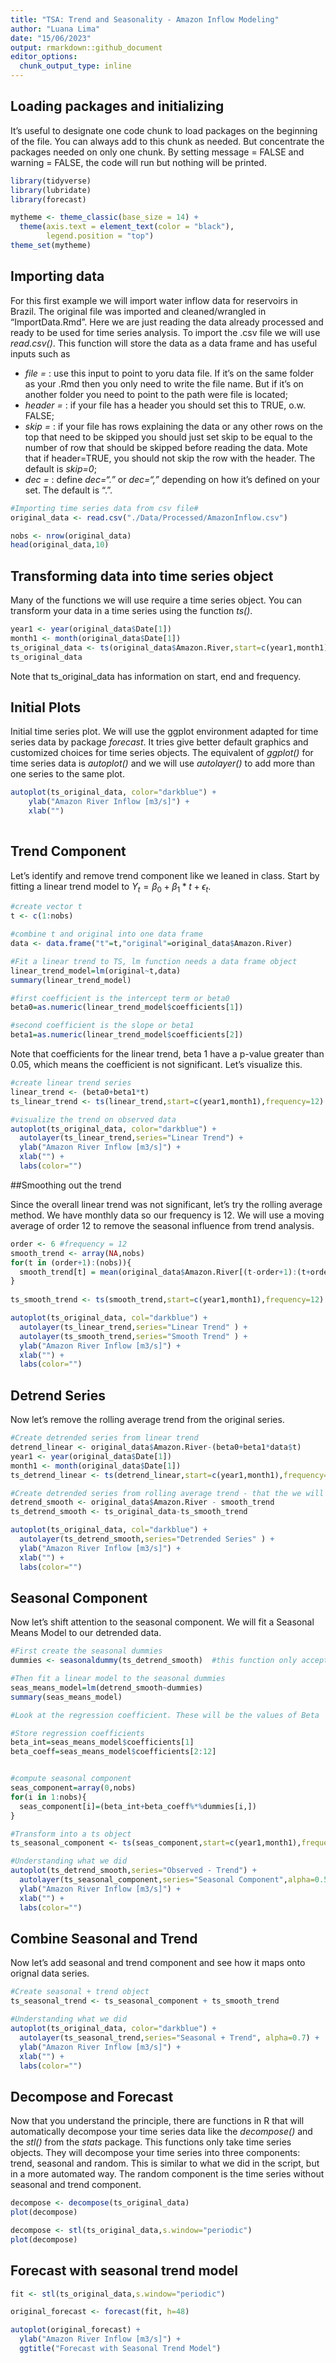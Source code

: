 ```yaml
---
title: "TSA: Trend and Seasonality - Amazon Inflow Modeling"
author: "Luana Lima"
date: "15/06/2023"
output: rmarkdown::github_document
editor_options: 
  chunk_output_type: inline
---
```


## Loading packages and initializing

It's useful to designate one code chunk to load packages on the beginning of the file. You can always add to this chunk as needed. But concentrate the packages needed on only one chunk. 
By setting message = FALSE and warning = FALSE, the code will run but nothing will be printed. 

```r
library(tidyverse)
library(lubridate)
library(forecast)

mytheme <- theme_classic(base_size = 14) +
  theme(axis.text = element_text(color = "black"), 
        legend.position = "top") 
theme_set(mytheme)
```

## Importing data

For this first example we will import water inflow data for reservoirs in Brazil. The original file was imported and cleaned/wrangled in "ImportData.Rmd". Here we are just reading the data already processed and ready to be used for time series analysis. To import the .csv file we will use  *read.csv()*. This function will store the data as a data frame and has useful inputs such as

* *file = * : use this input to point to yoru data file. If it's on the same folder as your .Rmd then you only need to write the file name. But if it's on another folder you need to point to the path were file is located;
* *header =* : if your file has a header you should set this to TRUE, o.w. FALSE;
* *skip =* : if your file has rows explaining the data or any other rows on the top that need to be skipped you should just set skip to be equal to the number of row that should be skipped before reading the data. Mote that if header=TRUE, you should not skip the row with the header. The default is *skip=0*;
* *dec =* : define *dec="."* or *dec=","* depending on how it's defined on your set. The default is ".".

```r

#Importing time series data from csv file#
original_data <- read.csv("./Data/Processed/AmazonInflow.csv")

nobs <- nrow(original_data)
head(original_data,10)

```
## Transforming data into time series object

Many of the functions we will use require a time series object. You can transform your data in a time series using the function *ts()*. 

```r
year1 <- year(original_data$Date[1])
month1 <- month(original_data$Date[1])
ts_original_data <- ts(original_data$Amazon.River,start=c(year1,month1),frequency=12) 
ts_original_data
```

Note that ts_original_data has information on start, end and frequency. 

## Initial Plots

Initial time series plot. We will use the ggplot environment adapted for time series data by package *forecast*. It tries give better default graphics and customized choices for time series objects. The equivalent of *ggplot()* for time series data is *autoplot()* and we will use *autolayer()* to add more than one series to the same plot. 

```r

autoplot(ts_original_data, color="darkblue") +
    ylab("Amazon River Inflow [m3/s]") +
    xlab("")
  

```


## Trend Component

Let's identify and remove trend component like we leaned in class. Start by fitting a linear trend model to $Y_t=\beta_0+\beta_1*t+\epsilon_t$. 

```r
#create vector t
t <- c(1:nobs)

#combine t and original into one data frame
data <- data.frame("t"=t,"original"=original_data$Amazon.River)

#Fit a linear trend to TS, lm function needs a data frame object
linear_trend_model=lm(original~t,data)  
summary(linear_trend_model)

#first coefficient is the intercept term or beta0
beta0=as.numeric(linear_trend_model$coefficients[1])  

#second coefficient is the slope or beta1
beta1=as.numeric(linear_trend_model$coefficients[2])  

```
Note that coefficients for the linear trend, beta 1 have a p-value greater than 0.05, which means the coefficient is not significant. Let's visualize this.

```r
#create linear trend series
linear_trend <- (beta0+beta1*t)
ts_linear_trend <- ts(linear_trend,start=c(year1,month1),frequency=12) 

#visualize the trend on observed data
autoplot(ts_original_data, color="darkblue") +
  autolayer(ts_linear_trend,series="Linear Trend") +
  ylab("Amazon River Inflow [m3/s]") +
  xlab("") +
  labs(color="")

```

##Smoothing out the trend

Since the overall linear trend was not significant, let's try the rolling average method. We have monthly data so our frequency is 12. We will use a moving average of order 12 to remove the seasonal influence from trend analysis.

```r

order <- 6 #frequency = 12
smooth_trend <- array(NA,nobs)
for(t in (order+1):(nobs)){
  smooth_trend[t] = mean(original_data$Amazon.River[(t-order+1):(t+order)])
}
  
ts_smooth_trend <- ts(smooth_trend,start=c(year1,month1),frequency=12) 

autoplot(ts_original_data, col="darkblue") +
  autolayer(ts_linear_trend,series="Linear Trend" ) +
  autolayer(ts_smooth_trend,series="Smooth Trend" ) +
  ylab("Amazon River Inflow [m3/s]") +
  xlab("") +
  labs(color="")

```


## Detrend Series

Now let's remove the rolling average trend from the original series.

```r
#Create detrended series from linear trend
detrend_linear <- original_data$Amazon.River-(beta0+beta1*data$t)   
year1 <- year(original_data$Date[1])
month1 <- month(original_data$Date[1])
ts_detrend_linear <- ts(detrend_linear,start=c(year1,month1),frequency=12) 

#Create detrended series from rolling average trend - that the we will use
detrend_smooth <- original_data$Amazon.River - smooth_trend
ts_detrend_smooth <- ts_original_data-ts_smooth_trend

autoplot(ts_original_data, col="darkblue") +
  autolayer(ts_detrend_smooth,series="Detrended Series" ) +
  ylab("Amazon River Inflow [m3/s]") +
  xlab("") +
  labs(color="")
```



## Seasonal Component

Now let's shift attention to the seasonal component. We will fit a Seasonal Means Model to our detrended data.

```r
#First create the seasonal dummies
dummies <- seasonaldummy(ts_detrend_smooth)  #this function only accepts ts object

#Then fit a linear model to the seasonal dummies
seas_means_model=lm(detrend_smooth~dummies)
summary(seas_means_model)

#Look at the regression coefficient. These will be the values of Beta

#Store regression coefficients
beta_int=seas_means_model$coefficients[1]
beta_coeff=seas_means_model$coefficients[2:12]



```

```r
#compute seasonal component
seas_component=array(0,nobs)
for(i in 1:nobs){
  seas_component[i]=(beta_int+beta_coeff%*%dummies[i,])
}

#Transform into a ts object
ts_seasonal_component <- ts(seas_component,start=c(year1,month1),frequency=12) 

#Understanding what we did
autoplot(ts_detrend_smooth,series="Observed - Trend") +
  autolayer(ts_seasonal_component,series="Seasonal Component",alpha=0.5) +
  ylab("Amazon River Inflow [m3/s]") +
  xlab("") +
  labs(color="")

```


## Combine Seasonal and Trend

Now let's add seasonal and trend component and see how it maps onto orignal data series.

```r
#Create seasonal + trend object
ts_seasonal_trend <- ts_seasonal_component + ts_smooth_trend 

#Understanding what we did
autoplot(ts_original_data, color="darkblue") +
  autolayer(ts_seasonal_trend,series="Seasonal + Trend", alpha=0.7) +
  ylab("Amazon River Inflow [m3/s]") +
  xlab("") +
  labs(color="")

```

## Decompose and Forecast

Now that you understand the principle, there are functions in R that will automatically decompose your time series data like the *decompose()* and the *stl()* from the *stats* package. This functions only take time series objects. They will decompose your time series into three components: trend, seasonal and random. This is similar to what we did in the script, but in a more automated way. The random component is the time series without seasonal and trend component. 



```r
decompose <- decompose(ts_original_data) 
plot(decompose)

```
  
  
```r
decompose <- stl(ts_original_data,s.window="periodic")
plot(decompose)
```
  

## Forecast with seasonal trend model

```r
fit <- stl(ts_original_data,s.window="periodic")

original_forecast <- forecast(fit, h=48)

autoplot(original_forecast) + 
  ylab("Amazon River Inflow [m3/s]") + 
  ggtitle("Forecast with Seasonal Trend Model")

```